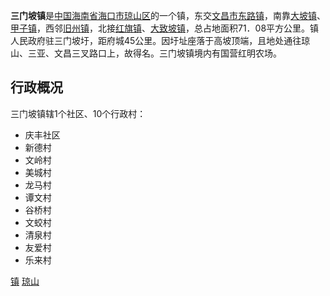 {{Infobox Settlement
| name = 三门坡镇
| image_skyline = 
| imagesize = 
| image_caption = 
| image_flag = 
| image_shield = 
| pushpin_map = 
| pushpin_label_position = bottom
| subdivision_type = 国家
| subdivision_name = {{CHN}}
| subdivision_type1 = [[中华人民共和国行政区划|省]]
| subdivision_name1 = [[海南省|海南省]]
| subdivision_type2 = [[海南省行政区划|市]]
| subdivision_name2 =  [[海口市|海口市]]
| subdivision_type3 = [[海口市行政区划|区]]
| subdivision_name3 = [[琼山区|琼山区]]
| elevation_m = 
| elevation_ft = 
| area_total_km2 = 
| population_as_of = 
| population_total = 
| population_density_km2 = 
| timezone = [[北京时间|北京时间]]
| utc_offset = +8
| timezone_DST = 
| utc_offset_DST = 
| latd = 
| latm = 
| lats = 
| latNS = 
| longd = 
| longm = 
| longs = 
| longEW = 
| postal_code_type = 邮政编码
| postal_code = 571100
| blank_name = 电话区号
| blank_info = 0898
| website = 
}}
'''三门坡镇'''是[[中国|中国]][[海南省|海南省]][[海口市|海口市]][[琼山区|琼山区]]的一个镇，东交[[文昌市|文昌市]][[东路镇_(文昌市)|东路镇]]，南靠[[大坡镇_(海口市)|大坡镇]]、[[甲子镇_(海口市)|甲子镇]]，西邻[[旧州镇_(海口市)|旧州镇]]，北接[[红旗镇_(海口市)|红旗镇]]、[[大致坡镇_(海口市)|大致坡镇]]，总占地面积71．08平方公里。镇人民政府驻三门坡圩，距府城45公里。因圩址座落于高坡顶端，且地处通往琼山、三亚、文昌三叉路口上，故得名。三门坡镇境内有国营红明农场。 

== 行政概况 ==
三门坡镇辖1个社区、10个行政村：
*庆丰社区
*新德村
*文岭村
*美城村
*龙马村
*谭文村
*谷桥村
*文蛟村
*清泉村
*友爱村
*乐来村

{{海南小作品}}
{{琼山区行政区划}}
[[Category:琼山区行政区划|镇]]
[[Category:海口建制镇|琼山]]